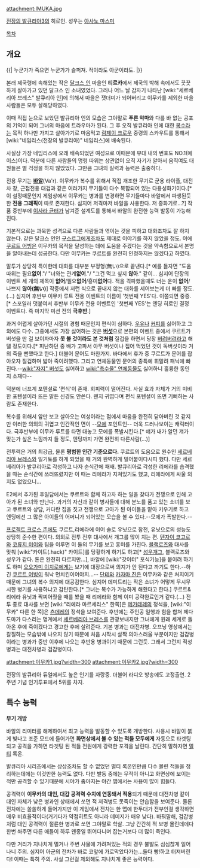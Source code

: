 attachment:IMUKA.jpg


[[전장의 발큐리아3]]의 히로인. 성우는 [[아사노 마스미]]

[[목차]]

== 개요 ==

{{| 누군가가 죽으면 누군가가 슬퍼져. 적이라도 아군이라도. |}}

본래 제국령에 속해있는 작은 [[달크스 인]] 마을인 '''티르카'''에서 제국의 박해 속에서도 꿋꿋하게 살아가고 있던 달크스 인 소녀였었다. 그러나 어느 날 갑자기 나타난 [wiki:"세르베리아 브레스" 발큐리아 인]에 의해서 마을은 잿더미가 되어버리고 이무카를 제외한 마을 사람들은 모두 살해당하였다.

이때 직접 눈으로 보았던 발큐리아 인의 모습은 그야말로 '''푸른 악마'''와 다를 바 없는 공포의 기억이 되어 그녀의 마음에 트라우마가 된다. 그 후 오직 발큐리아 인에 대한 [[복수]]라는 목적 하나만 가지고 살아가기로 마음먹고 [[람제이 크로우]] 중령의 스카우트를 통해서 [wiki:"네임리스(전장의 발큐리아)" 네임리스]에 배속된다.

사실상 가장 네임리스에 오래 배속되었던 여성으로 이때문에 부대 내의 번호도 NO.1(에이스)이다. 덕분에 다른 사람들의 명령 따위는 상관없이 오직 자기가 알아서 움직여도 대원들은 별 걱정을 하지 않았었다. 그만큼 그녀의 실력과 능력은 출중하다.

전용 무기는 '''[[바알]]'''(Va'r). 이무카가 복수를 위해서 직접 개조한 무기로 군용 라이플, 대전차 창, 근접전용 대검과 같은 여러가지 무기들이 다수 복합되어 있는 다용성화기이다.[* 이 설정때문인지 게임상에서 이무카는 병과를 변경하면 무기들마다 바알에서 파생된듯한 '''전용 그래픽'''이 따로 존재한다. 심지어 저격마저 바알을 사용한다. 저 중화기로...?] 작품 중반부에 [[이사라 균터]]가 남겨준 설계도를 통해서 바알의 완전한 능력 발동이 가능해진다.

기본적으로는 과묵한 성격으로 다른 사람들과 엮이는 것을 피하고 대화조차도 잘 하지 않는다. 같은 달크스 인인 [[구스르그]]에게조차도 제대로 이야기를 하지 않았을 정도. 이에 [[쿠르트 어빙]]은 이무카의 목적을 달성하는 데에 도움을 주겠다는 것을 약속함으로서 본명을 알아내는데 성공한다. 다만 이무카는 쿠르트를 완전히 인정하지는 않겠다고 하였다.

말투가 상당히 특이한데 대화를 대부분 부정형(無い)으로 끝낸다.[* 예를 들자면 "도움따위는 필요'''없어'''."/ "너와는 관계'''없어'''."/ "그건 먹고 싶지 '''않아'''." 같이... 심지어 단장의 이벤트 세 개의 제목이 '''없어'''/필요'''없어'''/흥미'''없어'''다. 적을 격파했을때도 너는 운이 '''없어'''/나쁘지 '''않아(無い)'''] 작중에서 저런 식으로 끝내지 않는 대화를 세어보는게 더 빠를 정도.(...) 심지어 후반부 이무카 루트 전용 이벤트의 이름이 '첫번째 YES'다. 이쯤되면 중증.[* 스포일러 덧붙여서 후반부 이무카 전용 이벤트인 '첫번째 YES'는 엔딩 히로인 결정 이벤트다. 즉 마지막 미션 전의 '''극후반'''.]

과거 어렵게 살아가던 시절의 경험 때문인지 편식이 심하다. [[우유]]나 [[커피]]를 싫어하고 그외에도 다수. 그중에서도 가장 싫어하는 것은 '''[[버섯]]'''으로 본편의 이벤트 중에서 쿠르트가 버섯을 딴 걸 보이자마자 '''못 볼 것이라도 본 것처럼''' 질겁을 하면서 당장 [[버려버려]]라고 해댈 정도이다.[* 피난하던 중 배가 고파서 아무 버섯이나 집어 먹었던 것이 독버섯이라 거의 죽을 뻔했다고 한다.] 더불어 문어도 마찬가지. 바다에서 휴가 중 쿠르트가 문어를 잡아오자 질겁하며 밟아 죽이려했다. 그리고 연체동물인 문어의 종특에 휘말려 패닉에 빠진다.--[[wiki:"자지" 버섯]]도 싫어하고 [[wiki:"촉수물" 연체동물]]도 싫어하니 훌륭한 동인지 소재다--

덕분에 너프계 포텐셜로 '편식'이 존재. 회피력이 떨어진다. 사실 효과 자체가 거의 미비한 포텐셜이라 뜨든 말든 신경도 안쓴다. 왠지 귀엽다며 편식 포텐셜이 뜨면 기뻐하는 사람도 존재한다. 

복수를 위해서 앞만 보고 살아오는 여성이라는 점에서 마음을 완전히 닫아버린 것 같지만 이러한 의외의 귀엽고 인간적인 면이 --[[모에]] 포인트인-- 더욱 드러나보이는 캐릭터이다. 극후반부에 이무카 루트를 타면 대놓고 모에를 폭발시킨다.[* 얘가 내가 알던 걔가 맞는가 싶은 느낌까지 들 정도, 엔딩까지 가면 완전히 다른사람(...)]

전투력은 거의 최강급, 물론 '''평범한 인간 기준으로다.''' 쿠르트의 도움으로 원수인 [[세르베리아 브레스]]와 일기토를 하게 되었을 때 거의 완벽하게 밀어붙이다시피 했다. 다만 세르베리아가 발큐리아로 각성하고 나자 순식간에 패배. 발큐리아로 각성한 리에라를 습격했을 때는 순식간에 쓰러뜨렸지만 이 때는 리에라가 지쳐있기도 했고, 리에라에게 싸울 의지도 없었으니...

E2에서 추가된 후일담에서는 쿠르트와 함께 하고자 하는 일을 찾다가 전쟁으로 인해 고아가 된 소녀와 만난다. 과거의 자신과 같이 병사들에 대해 분노를 품고 있는 소녀를 보고 쿠르트와 상담, 커다란 집을 짓고 전쟁으로 고아가 된 아이들을 맡아 키우기로 하고 엔딩에선 그 많은 아이들의 어머니가 되어있는 모습을 볼 수 있다.--모에가 폭발한다.--

[[프로젝트 크로스 존]]에도 쿠르트,리에라에 이어 솔로 유닛으로 참전, 유닛으로의 성능도 상당히 준수한 편이다. 의외로 전투 전후 대사에서 개그를 많이 치는 편. [[텐자이 코고로]]와 [[코류지 미이]]와 팀을 이루면 이 둘의 무기를 보고 흥미를 가진다. [[블랙로즈]]와 대사를 맞춰 [wiki:"카이트(.hack)" 카이트]를 당황하게 하기도 하고[* [[성우개그]], 블랙로즈와 성우가 같다. 톤은 완전히 다르지만...], 바알에 [wiki:"갓이터" 포식기능]을 붙이려 하기도 하며 [[오오가미 이치로]]에게는 보기에 대장으로써 의지가 안 된다고 까기도 한다.--하긴 [[쿠르트 어빙]]이 워낙 먼치킨이어야지...-- [[단테]]와 [[카자마 진]]은 이무카와 같은 처지이기 때문에 그녀의 복수 의지에 대공감한다. 심지어 데미트리는 작은 소녀가 어떻게 무시무시한 병기를 사용하냐고 감탄한다.[* 그녀는 복수가 가능하게 해줬다고 한다.] 쿠르트&리에라 유닛과 짝찌어줬을 때를 봤을 때 리에라와 함께 이미 공략완료인거 같다.(...) 전투 종료 대사를 보면 [wiki:"리에라 마르세리스" 한쪽]은 [[메가데레]]의 정석을, [wiki:"이무카" 다른 한 쪽]은 [[츤데레]]의 정석을 보여준다. 후반에는 주인공 일행과 힘을 합쳐 제다 도마가 다스리는 명계에서 [[세르베리아 브레스]]를 관광보내지만 그녀에게 원래 세계로 돌아온 후에 죽이겠다고 경고한 후에 살려준다. 
기본 병과는 대전차병. 오프닝 영상에서는 칼질하는 모습밖에 나오지 않기 때문에 처음 시작시 살짝 의아스러울 부분이지만 검갑병이라는 병과가 중반 이후에 나오는 후반용 병과이기 때문에 그런듯. 그래서 그런지 적성병과는 대전차병과 검갑병이다.

attachment:이무카1.jpg?width=300 attachment:이무카2.jpg?width=300 

전장의 발큐리아 듀얼에서도 높은 인기를 자랑중. 더불어 라디오 방송에도 고정출연. 2주년 기념 인기투표에서 5위를 차지.

== 특수 능력 ==

'''무기 개방'''

바알의 리미터를 해제하여서 최고 능력을 발동할 수 있도록 개방한다. 사용시 바알이 붉게 빛나고 조준 모드에 들어가면 '''화면상에서 볼 수 있는 적들 모두에게''' 자동으로 타겟팅 되고 공격을 가하면 타겟팅 된 적들 전원에게 강력한 포격을 날린다. 간단히 말하자면 [[멀티]] 록온.

발큐리아 시리즈에서는 상상조차도 할 수 없었던 멀티 록온인만큼 다수 몰린 적들을 정리하는데에는 이것만한 능력도 없다. 다만 발동 중에는 무적이 아니고 화면상에 보이는 적만 공격할 수 있기때문에 시야가 좁아지는 야간 맵에서는 사용이 많이 힘들다.

공격력이 '''이무카의 대인, 대갑 공격력 수치에 연동돼서 적용'''되기 때문에 대전차병 같이 대인 자체가 낮은 병과인 상태에서 쏘면 적 저격병도 못죽이는 안습함을 보여준다. 물론 전차에는 쏠쏠하게 들어가지만 이 게임에서 전차는 한 맵에 한두대가 전부인걸 생각하면 매우 비효율적이다(거기다가 약점히트도 아니라 데미지가 매우 낮다). 
바꿔말해, 검갑병처럼 대인 공격력이 절륜한 병과로 쏘면 그야말로 학살. 그냥 간간히 적 보병 몰린데에다 한번 쏴주면 다른 애들이 하루 왠종일 뛰어다니며 잡는거보다 더 많이 죽인다.

다만 거리가 지나치게 멀거나 주변 사물에 가려져있는 적의 경우 불발도 심심찮게 일어나니 주의. 심지어 아군의 전차가 바로 코앞에 가로막았다가는...둘다 빵!하고 터져버린다! 이때는 특히 주의. 사실 그런걸 제외해도 지나치게 좋은 능력이다.
